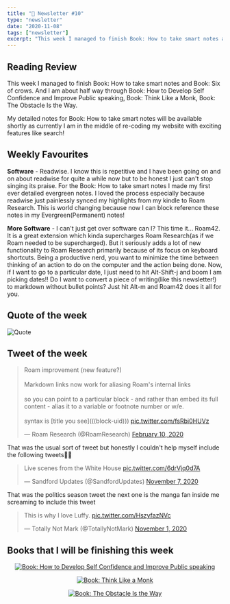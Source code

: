 ```yaml
---
title: "📧 Newsletter #10"
type: "newsletter"
date: "2020-11-08"
tags: ["newsletter"]
excerpt: "This week I managed to finish Book: How to take smart notes and Book: Six of crows. And I am about half way through Book: How to Develop Self Confidence and Improve Public speaking, Book: Think Like a..."
---
```

## Reading Review

This week I managed to finish Book: How to take smart notes and Book: Six of crows. And I am about half way through Book: How to Develop Self Confidence and Improve Public speaking, Book: Think Like a Monk, Book: The Obstacle Is the Way.

My detailed notes for Book: How to take smart notes will be available shortly as currently I am in the middle of re-coding my website with exciting features like search!

## Weekly Favourites

**Software** - Readwise. I know this is repetitive and I have been going on and on about readwise for quite a while now but to be honest I just can't stop singing its praise. For the Book: How to take smart notes I made my first ever detailed evergreen notes. I loved the process especially because readwise just painlessly synced my highlights from my kindle to Roam Research. This is world changing because now I can block reference these notes in my Evergreen(Permanent) notes!

**More Software** - I can't just get over software can I? This time it... Roam42. It is a great extension which kinda supercharges Roam Research(as if we Roam needed to be supercharged). But it seriously adds a lot of new functionality to Roam Research primarily because of its focus on keyboard shortcuts. Being a productive nerd, you want to minimize the time between thinking of an action to do on the computer and the action being done. Now, if I want to go to a particular date, I just need to hit Alt-Shift-j and boom I am picking dates!! Do I want to convert a piece of writing(like this newsletter!) to markdown without bullet points? Just hit Alt-m and Roam42 does it all for you.

## Quote of the week

![Quote](../images/Quote-6.png)

## Tweet of the week

<blockquote className="twitter-tweet" data-dnt="true">
  <p lang="en" dir="ltr">
    Roam improvement (new feature?)
    <br />
    <br />
    Markdown links now work for aliasing Roam&#39;s internal links
    <br />
    <br />
    so you can point to a particular block - and rather than embed its full
    content - alias it to a variable or footnote number or w/e.
    <br />
    <br />
    syntax is [title you see](((block-uid))) <a href="https://t.co/fsRbi0HUVz">
      pic.twitter.com/fsRbi0HUVz
    </a>
  </p>
  &mdash; Roam Research (@RoamResearch)
  <a href="https://twitter.com/RoamResearch/status/1226707275823206401?ref_src=twsrc%5Etfw">
    February 10, 2020
  </a>
</blockquote>

That was the usual sort of tweet but honestly I couldn't help myself include the following tweets🤣🤣

<blockquote className="twitter-tweet" data-conversation="none" data-dnt="true">
  <p lang="en" dir="ltr">
    Live scenes from the White House
    <a href="https://t.co/6drVjq0d7A">pic.twitter.com/6drVjq0d7A</a>
  </p>
  &mdash; Sandford Updates (@SandfordUpdates)
  <a href="https://twitter.com/SandfordUpdates/status/1325119672300179458?ref_src=twsrc%5Etfw">
    November 7, 2020
  </a>
</blockquote>

That was the politics season tweet the next one is the manga fan inside me screaming to include this tweet

<blockquote className="twitter-tweet" data-dnt="true">
  <p lang="en" dir="ltr">
    This is why I love Luffy.
    <a href="https://t.co/HszyfazNVc">pic.twitter.com/HszyfazNVc</a>
  </p>
  &mdash; Totally Not Mark (@TotallyNotMark)
  <a href="https://twitter.com/TotallyNotMark/status/1322920705156124672?ref_src=twsrc%5Etfw">
    November 1, 2020
  </a>
</blockquote>

## Books that I will be finishing this week

<center>


[![Book: How to Develop Self Confidence and Improve Public speaking](../images/develop-self-confidence-and-improve-public-speaking.png#width=325px;height=500px;)](https://www.amazon.com/Develop-Confidence-Improve-Public-Speaking-ebook/dp/B07LGF7V56/ref=sr_1_1?crid=LL8I7S2HP0XP&dchild=1&keywords=how+to+develop+self+confidence+and+improve+public+speaking&qid=1604839520&s=digital-text&sprefix=how+to+develop+%2Cdigital-text%2C423&sr=1-1)

[![Book: Think Like a Monk](../images/think-like-a-monk.jpg#width=325px;height=500px;)](https://www.amazon.com/dp/B07Y5S56DK/ref=dp-kindle-redirect?_encoding=UTF8&btkr=1)

[![Book: The Obstacle Is the Way](../images/the-obstacle-is-the-way.jpg#width=325px;height=500px;)](https://www.amazon.com/Obstacle-Way-Ancient-Adversity-Advantage/dp/1781251495)

</center>

